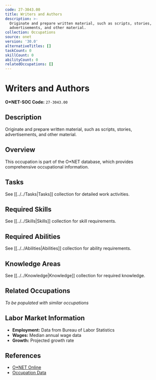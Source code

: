 ```yaml
---
code: 27-3043.00
title: Writers and Authors
description: >-
  Originate and prepare written material, such as scripts, stories,
  advertisements, and other material.
collection: Occupations
source: onet
version: '30.0'
alternativeTitles: []
taskCount: 0
skillCount: 0
abilityCount: 0
relatedOccupations: []
---
```

# Writers and Authors

**O*NET-SOC Code:** `27-3043.00`

## Description

Originate and prepare written material, such as scripts, stories, advertisements, and other material.

## Overview

This occupation is part of the O*NET database, which provides comprehensive occupational information.

## Tasks

See [[../../Tasks|Tasks]] collection for detailed work activities.

## Required Skills

See [[../../Skills|Skills]] collection for skill requirements.

## Required Abilities

See [[../../Abilities|Abilities]] collection for ability requirements.

## Knowledge Areas

See [[../../Knowledge|Knowledge]] collection for required knowledge.

## Related Occupations

*To be populated with similar occupations*

## Labor Market Information

- **Employment:** Data from Bureau of Labor Statistics
- **Wages:** Median annual wage data
- **Growth:** Projected growth rate

## References

- [O*NET Online](https://www.onetonline.org/link/summary/27-3043.00)
- [Occupation Data](https://www.onetcenter.org/)

